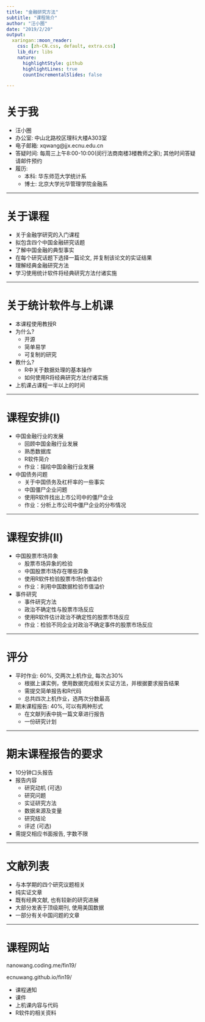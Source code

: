 ```yaml
---
title: "金融研究方法"
subtitle: "课程简介"
author: "汪小圈"
date: "2019/2/20"
output:
  xaringan::moon_reader:
    css: [zh-CN.css, default, extra.css]
    lib_dir: libs
    nature:
      highlightStyle: github
      highlightLines: true
      countIncrementalSlides: false

---
```


# 关于我

- 汪小圈
- 办公室: 中山北路校区理科大楼A303室
- 电子邮箱: xqwang@jjx.ecnu.edu.cn
- 答疑时间: 每周三上午8:00-10:00(闵行法商南楼3楼教师之家); 其他时间答疑请邮件预约
- 履历:
    - 本科: 华东师范大学统计系
    - 博士: 北京大学光华管理学院金融系
    
---

# 关于课程
- 关于金融学研究的入门课程
- 拟包含四个中国金融研究话题
- 了解中国金融的典型事实
- 在每个研究话题下选择一篇论文, 并复制该论文的实证结果
- 理解经典金融研究方法
- 学习使用统计软件将经典研究方法付诸实施

---

# 关于统计软件与上机课
- 本课程使用教授R
- 为什么? 
    - 开源
    - 简单易学
    - 可复制的研究
- 教什么? 
    - R中关于数据处理的基本操作
    - 如何使用R将经典研究方法付诸实施
- 上机课占课程一半以上的时间

---

# 课程安排(I)
- 中国金融行业的发展
    - 回顾中国金融行业发展
    - 熟悉数据库
    - R软件简介
    - 作业：描绘中国金融行业发展
- 中国债务问题
    - 关于中国债务及杠杆率的一些事实
    - 中国僵尸企业问题
    - 使用R软件找出上市公司中的僵尸企业
    - 作业：分析上市公司中僵尸企业的分布情况

---

# 课程安排(II)
- 中国股票市场异象
    - 股票市场异象的检验
    - 中国股票市场存在哪些异象
    - 使用R软件检验股票市场价值溢价
    - 作业：利用中国数据检验市值溢价
- 事件研究
    - 事件研究方法
    - 政治不确定性与股票市场反应
    - 使用R软件估计政治不确定性的股票市场反应
    - 作业：检验不同企业对政治不确定事件的股票市场反应

---

# 评分
- 平时作业: 60%, 交两次上机作业, 每次占30%
    - 根据上课实例，使用数据完成相关实证方法，并根据要求报告结果
    - 需提交简单报告和R代码
    - 总共四次上机作业，选两次分数最高
- 期末课程报告: 40%, 可以有两种形式
    - 在文献列表中挑一篇文章进行报告
    - 一份研究计划

---

# 期末课程报告的要求

- 10分钟口头报告
- 报告内容
    - 研究动机 (可选)
    - 研究问题
    - 实证研究方法
    - 数据来源及变量
    - 研究结论
    - 评述 (可选)
- 需提交相应书面报告, 字数不限

---

# 文献列表

- 与本学期的四个研究议题相关
- 纯实证文章
- 既有经典文献, 也有较新的研究进展
- 大部分发表于顶级期刊, 使用美国数据
- 一部分有关中国问题的文章

---

# 课程网站

nanowang.coding.me/fin19/

ecnuwang.github.io/fin19/

- 课程通知
- 课件
- 上机课内容与代码
- R软件的相关资料